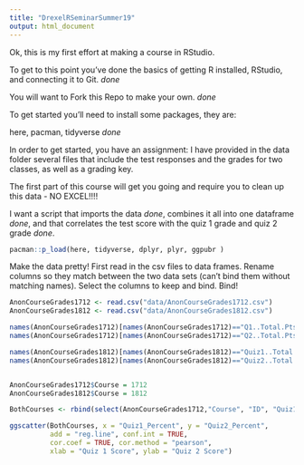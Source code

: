 ```yaml
---
title: "DrexelRSeminarSummer19"
output: html_document
---
```

Ok, this is my first effort at making a course in RStudio.

To get to this point you've done the basics of getting R installed, RStudio, and connecting it to Git. *done*

You will want to Fork this Repo to make your own. *done*

To get started you'll need to install some packages, they are:

here, pacman, tidyverse *done*

In order to get started, you have an assignment: 
I have provided in the data folder several files that include the test responses and the grades for two classes, as well as a grading key. 

The first part of this course will get you going and require you to clean up this data - NO EXCEL!!!!

I want a script that imports the data *done*, combines it all into one dataframe *done*, and that correlates the test score with the quiz 1 grade and quiz 2 grade *done*.  


```r
pacman::p_load(here, tidyverse, dplyr, plyr, ggpubr )

```


Make the data pretty! First read in the csv files to data frames. Rename columns so they match between the two data sets (can't bind them without matching names). Select the columns to keep and bind. Bind!
```r
AnonCourseGrades1712 <- read.csv("data/AnonCourseGrades1712.csv")
AnonCourseGrades1812 <- read.csv("data/AnonCourseGrades1812.csv")

names(AnonCourseGrades1712)[names(AnonCourseGrades1712)=="Q1..Total.Pts..100...1447316"] <- "Quiz1_Percent"
names(AnonCourseGrades1712)[names(AnonCourseGrades1712)=="Q2..Total.Pts..100...1447318"] <- "Quiz2_Percent"

names(AnonCourseGrades1812)[names(AnonCourseGrades1812)=="Quiz1..Total.Pts..90.Score...1719589"] <- "Quiz1_Percent"
names(AnonCourseGrades1812)[names(AnonCourseGrades1812)=="Quiz2..Total.Pts..100.Score...1719590"] <- "Quiz2_Percent"


AnonCourseGrades1712$Course = 1712
AnonCourseGrades1812$Course = 1812

BothCourses <- rbind(select(AnonCourseGrades1712,"Course", "ID", "Quiz1_Percent","Quiz2_Percent"),select(AnonCourseGrades1812,"Course","ID","Quiz1_Percent","Quiz2_Percent"))
```


```r
ggscatter(BothCourses, x = "Quiz1_Percent", y = "Quiz2_Percent", 
          add = "reg.line", conf.int = TRUE, 
          cor.coef = TRUE, cor.method = "pearson",
          xlab = "Quiz 1 Score", ylab = "Quiz 2 Score")
```

